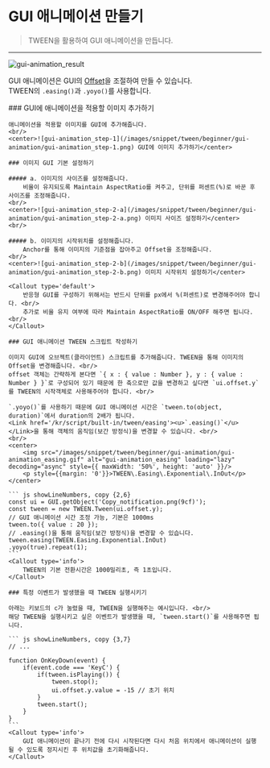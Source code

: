
# GUI 애니메이션 만들기

> TWEEN을 활용하여 GUI 애니메이션을 만듭니다.

---

![gui-animation_result](/images/snippet/tween/beginner/gui-animation/gui-animation_result.gif)
<br/>

GUI 애니메이션은 GUI의 [Offset](/kr/engine/operate/right/object/gui-transform#offset)을 조절하여 만들 수 있습니다.
<br/>TWEEN의 `.easing()`과 `.yoyo()`를 사용합니다.

<Steps>
    ### GUI에 애니메이션을 적용할 이미지 추가하기

    애니메이션을 적용할 이미지를 GUI에 추가해줍니다.
    <br/>
    <center>![gui-animation_step-1](/images/snippet/tween/beginner/gui-animation/gui-animation_step-1.png) GUI에 이미지 추가하기</center>

    ### 이미지 GUI 기본 설정하기
    
    ##### a. 이미지의 사이즈를 설정해줍니다.
        비율이 유지되도록 Maintain AspectRatio를 켜주고, 단위를 퍼센트(%)로 바꾼 후 사이즈를 조정해줍니다.
    <br/>
    <center>![gui-animation_step-2-a](/images/snippet/tween/beginner/gui-animation/gui-animation_step-2-a.png) 이미지 사이즈 설정하기</center>
    <br/>

    ##### b. 이미지의 시작위치를 설정해줍니다.
        Anchor를 통해 이미지의 기준점을 잡아주고 Offset을 조정해줍니다.
    <br/>
    <center>![gui-animation_step-2-b](/images/snippet/tween/beginner/gui-animation/gui-animation_step-2-b.png) 이미지 시작위치 설정하기</center>

    <Callout type='default'>
        반응형 GUI를 구성하기 위해서는 반드시 단위를 px에서 %(퍼센트)로 변경해주어야 합니다. <br/>
        추가로 비율 유지 여부에 따라 Maintain AspectRatio를 ON/OFF 해주면 됩니다. <br/>
    </Callout>

    ### GUI 애니메이션 TWEEN 스크립트 작성하기

    이미지 GUI에 오브젝트(클라이언트) 스크립트를 추가해줍니다. TWEEN을 통해 이미지의 Offset을 변경해줍니다. <br/>
    offset 객체는 간략하게 본다면 `{ x : { value : Number }, y : { value : Number } }`로 구성되어 있기 때문에 한 축으로만 값을 변경하고 싶다면 `ui.offset.y`를 TWEEN의 시작객체로 사용해주어야 합니다. <br/>

    `.yoyo()`를 사용하기 때문에 GUI 애니메이션 시간은 `tween.to(object, duration)`에서 duration의 2배가 됩니다. 
    <Link href='/kr/script/built-in/tween/easing'><u>`.easing()`</u></Link>을 통해 객체의 움직임(보간 방정식)을 변경할 수 있습니다. <br/>
    <br/>
    <center>
        <img src="/images/snippet/tween/beginner/gui-animation/gui-animation_easing.gif" alt="gui-animation_easing" loading="lazy" decoding="async" style={{ maxWidth: '50%', height: 'auto' }}/>
        <p style={{margin: '0'}}>TWEEN\.Easing\.Exponential\.InOut</p>
    </center>

    ``` js showLineNumbers, copy {2,6}
    const ui = GUI.getObject('Copy_notification.png(9cf)');
    const tween = new TWEEN.Tween(ui.offset.y);
    // GUI 애니메이션 시간 조정 가능, 기본은 1000ms
    tween.to({ value : 20 });
    // .easing()을 통해 움직임(보간 방정식)을 변경할 수 있습니다.
    tween.easing(TWEEN.Easing.Exponential.InOut)
    .yoyo(true).repeat(1);
    ```
    <Callout type='info'>
        TWEEN의 기본 전환시간은 1000밀리초, 즉 1초입니다.
    </Callout>

    ### 특정 이벤트가 발생했을 때 TWEEN 실행시키기

    아래는 키보드의 c가 눌렸을 때, TWEEN을 실행해주는 예시입니다. <br/>
    해당 TWEEN을 실행시키고 싶은 이벤트가 발생했을 때, `tween.start()`를 사용해주면 됩니다.

    ``` js showLineNumbers, copy {3,7}
    // ...

    function OnKeyDown(event) {
        if(event.code === 'KeyC') { 
            if(tween.isPlaying()) {
                tween.stop();
                ui.offset.y.value = -15 // 초기 위치
            }
            tween.start();
        }
    }
    ```
    <Callout type='info'>
        GUI 애니메이션이 끝나기 전에 다시 시작된다면 다시 처음 위치에서 애니메이션이 실행될 수 있도록 정지시킨 후 위치값을 초기화해줍니다.
    </Callout>
</Steps>